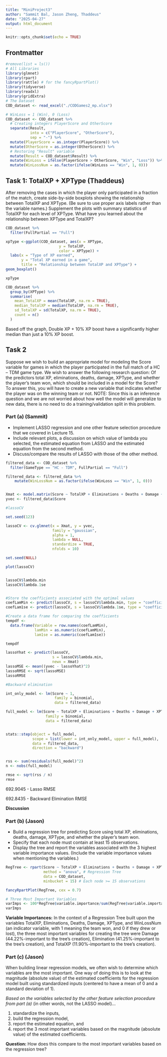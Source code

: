 ```yaml
---
title: "MiniProject3"
author: "Sammit Bal, Jason Zheng, Thaddeus"
date: "2025-04-27"
output: html_document
---
```


```r
knitr::opts_chunk$set(echo = TRUE)
```

## Frontmatter

```r
#remove(list = ls())
# All Libraries
library(glmnet)
library(rpart)
library(rattle) # for the fancyRpartPlot()
library(tidyverse)
library(readxl)
library(gridExtra)
# The Dataset
COD_dataset <- read_excel("./CODGames2_mp.xlsx") 

# WinLoss = 1 (Win), 0 (Loss)
COD_dataset <- COD_dataset %>%
  # Creating integers PlayerScore and OtherScore
  separate(Result, 
           into = c("PlayerScore", "OtherScore"), 
           sep = "-") %>%
  mutate(PlayerScore = as.integer(PlayerScore)) %>%
  mutate(OtherScore = as.integer(OtherScore)) %>%
  # Restoring "Result" variable
  mutate(Result = COD_dataset$Result) %>%
  mutate(WinLoss = ifelse(PlayerScore > OtherScore, "Win", "Loss")) %>%
  mutate(WinLossNum = as.factor(ifelse(WinLoss == "Win", 1, 0)))
```


## Task 1: TotalXP + XPType (Thaddeus)

After removing the cases in which the player only participated in a fraction of the match, create side-by-side boxplots showing the relationship between TotalXP and XPType. (Be sure to use proper axis labels rather than the variable names.) Supplement the plots with summary statistics of TotalXP for each level of XPType. What have you learned about the relationship between XPType and TotalXP?


```r
COD_dataset %>%
  filter(FullPartial == "Full")
```



```r
xpType <-ggplot(COD_dataset, aes(x = XPType, 
                        y = TotalXP, 
                        color = XPType)) +
  labs(x = "Type of XP earned", 
       y = "Total XP earned in a game", 
       title = "Relationship between TotalXP and XPType") +
geom_boxplot()

xpType
```


```r
COD_dataset %>%
  group_by(XPType) %>%
  summarise(
    mean_TotalXP = mean(TotalXP, na.rm = TRUE),
    median_TotalXP = median(TotalXP, na.rm = TRUE),
    sd_TotalXP = sd(TotalXP, na.rm = TRUE),
    count = n()
  )
```



Based off the graph, Double XP + 10% XP boost have a significantly higher median than just a 10% XP boost. 



## Task 2

Suppose we wish to build an appropriate model for modeling the Score variable for games in which the player participated in the full match of a HC – TDM game type. We wish to answer the following research question: Of the predictors total XP, eliminations, deaths, damage, XPType, and whether the player’s team won, which should be included in a model for the Score? To answer this, you will have to create a new variable that indicates whether the player was on the winning team or not. NOTE: Since this is an inference question and we are not worried about how well the model will generalize to new data, there is no need to do a training/validation split in this problem.

### Part (a) (Sammit)

- Implement LASSO regression and one other feature selection procedure that we covered in Lecture 15. 
- Include relevant plots, a discussion on which value of lambda you selected, the estimated equation from LASSO and the estimated equation from the second method. 
- Discuss/compare the results of LASSO with those of the other method. 


```r
filtered_data <- COD_dataset %>%
  filter(GameType == "HC - TDM", FullPartial == "Full")

filtered_data <- filtered_data %>%
    mutate(WinLossNum = as.factor(ifelse(WinLoss == "Win", 1, 0)))


Xmat <- model.matrix(Score ~ TotalXP + Eliminations + Deaths + Damage + XPType + WinLossNum, data = filtered_data)[, -1]
yvec <- filtered_data$Score

#lassoCV

set.seed(123)

lassoCV <- cv.glmnet(x = Xmat, y = yvec,
                     family = "gaussian",
                     alpha = 1, 
                     lambda = NULL,
                     standardize = TRUE,
                     nfolds = 10)

set.seed(NULL)

plot(lassoCV)



```


```r

lassoCV$lambda.min
lassoCV$lambda.1se


#Store the coefficients associated with the optimal values
coefLamMin <- predict(lassoCV, s = lassoCV$lambda.min, type = "coefficients")
coefLam1se <- predict(lassoCV, s = lassoCV$lambda.1se, type = "coefficients")

#Create a data frame for comparing the coefficients
tempdf <- 
  data.frame(Variable = row.names(coefLamMin), 
             lamMin = as.numeric(coefLamMin), 
             lam1se = as.numeric(coefLam1se))

tempdf

```



```r

lassoYhat <- predict(lassoCV,
                     s = lassoCV$lambda.min,
                     newx = Xmat)
lassoMSE <- mean((yvec - lassoYhat)^2)
lassoRMSE <- sqrt(lassoMSE)
lassoRMSE 


```



```r
#Backward elimination

int_only_model <- lm(Score ~ 1, 
                      family = binomial, 
                      data = filtered_data)

full_model <- lm(Score ~ TotalXP + Eliminations + Deaths + Damage + XPType + WinLossNum, 
                  family = binomial, 
                  data = filtered_data)


stats::step(object = full_model, 
            scope = list(lower = int_only_model, upper = full_model),
            data = filtered_data,
            direction = "backward")


rss <- sum(residuals(full_model)^2)
n <- nobs(full_model)

rmse <- sqrt(rss / n)
rmse


```

692.9045 - Lasso RMSE

692.8435 - Backward Elimination RMSE


**Discussion**




### Part (b) (Jason)

- Build a regression tree for predicting Score using total XP, eliminations, deaths, damage, XPType, and whether the player’s team won. 
- Specify that each node must contain at least 15 observations. 
- Display the tree and report the variables associated with the 3 highest variable importance values. (Include the variable importance values when mentioning the variables.)

```r
RegTree <- rpart(Score ~ TotalXP + Eliminations + Deaths + Damage + XPType + WinLossNum,
                 method = "anova", # Regression Tree
                 data = COD_dataset,
                 minbucket = 15) # Each node >= 15 observations

fancyRpartPlot(RegTree, cex = 0.7)

# Three Most Important Variables
varImps <- 100*RegTree$variable.importance/sum(RegTree$variable.importance)
varImps
```

**Variable Importances:** In the context of a Regression Tree built upon the variables TotalXP, Eliminations, Deaths, Damage, XPType, and WinLossNum (an indicator variable, with 1 meaning the team won, and 0 if they drew or lost), the three most important variables for creating the tree were Damage (44.22%-important to the tree's creation), Elimination (41.25%-important to the tree's creation), and TotalXP (11.90%-important to the tree's creation). 

### Part (c) (Jason)

When building linear regression models, we often wish to determine which variables are the most important. One way of doing this is to look at the magnitude (absolute value) of the estimated coefficients for the regression model built using standardized inputs (centered to have a mean of 0 and a standard deviation of 1). 

*Based on the variables selected by the other feature selection procedure from part (a)* (in other words, not the LASSO model)...

1. standardize the inputs, 
2. build the regression model, 
3. report the estimated equation, and
4. report the 3 most important variables based on the magnitude (absolute value) of the estimated coefficients. 

**Question:** How does this compare to the most important variables based on the regression tree?

